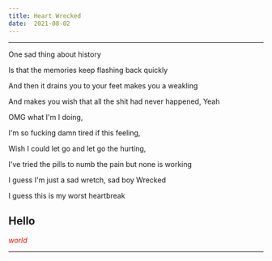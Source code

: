 ```yaml
---
title: Heart Wrecked
date:  2021-08-02
---
```


<hr></hr>

One sad thing about history 

Is that the memories keep flashing back quickly 

And then it drains you to your feet makes you a weakling

And makes you wish that all the shit had never happened, Yeah

OMG what I'm I doing,

I'm so fucking damn tired if this feeling,

Wish I could let go and let go the hurting,

I've tried the pills to numb the pain but none is working

I guess I'm just a sad wretch, sad boy Wrecked

I guess this is my worst heartbreak

<h2>Hello</h2>

<i style = "color:red">world</i>

<hr></hr>


